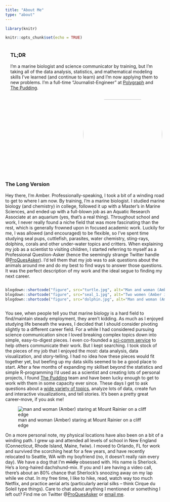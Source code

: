 ```yaml
---
title: "About Me"
type: "about"
---
```


```r
library(knitr)
```

```r
knitr::opts_chunk$set(echo = TRUE)
```

<style>
.tldr{display: flex; flex-direction: row-reverse; flex-wrap: wrap}
.imageCont{display: flex; flex-direction: row; flex-wrap: wrap; max-width: 100%; align-items: center; justify-content: center}
.imageCont img {max-width: 175px; height: 100%; object-fit: cover}
.imageCont figure{margin: 0 5px; height: 175px}
.headerImg{margin: 0 0.5rem; display: flex; justify-content: center; overflow: hidden; border-radius: 50%; width: 250px; height: 250px; border: 4px solid var(--content); box-shadow: var(--mainShadow)}
.tldr-text{flex: 45%; margin: 0 1rem}
.headerImg img{width: 250px; margin: 0 auto; height: 250px; object-fit: cover; mix-blend-mode: normal}
</style>

<div class='tldr'>
<div class='tldr-text'>
### TL;DR
I'm a marine biologist and science communicator by training, but I'm taking all of the data analysis, statistics, and mathematical modeling skills I've learned (and continue to learn) and I'm now applying them to new problems. I'm a full-time "Journalist-Engineer" at [Polygraph](http://polygraph.cool/) and [The Pudding](https://pudding.cool/). 
</div>
<div class='headerImg'>
![](IMG_0832_FINAL.jpeg)
</div>
</div>
 

### The Long Version
Hey there, I’m Amber. Professionally-speaking, I took a bit of a winding road to get to where I am now. By training, I’m a marine biologist. I studied marine biology (and chemistry) in college, followed it up with a Master’s in Marine Sciences, and ended up with a full-blown job as an Aquatic Research Associate at an aquarium (yes, that’s a real thing). Throughout school and work, I never really found a niche field that was more fascinating than the rest, which is generally frowned upon in focused academic work.  Luckily for me, I was allowed (and encouraged) to be flexible, so I’ve spent time studying seal pups, cuttlefish, parasites, water chemistry, sting-rays, dolphins, corals and other under-water topics and critters.  When explaining my job as a scientist to visiting children, I started referring to myself as a Professional Question-Asker (hence the seemingly strange Twitter handle @[ProQuesAsker](www.twitter.com/proquesasker)). I’d tell them that my job was to ask questions about the animals around me and do my best to find ways to answer those questions. It was the perfect description of my work and the ideal segue to finding my next career.

<div class='imageCont'>
```r
blogdown::shortcode("figure", src="turtle.jpg", alt="Man and woman (Amber) lift large loggerhead sea turtle for transport to rehabilitation")
blogdown::shortcode("figure", src="seal_1.jpg", alt="Two women (Amber included) apply a dive monitor to an adult harbor seal")
blogdown::shortcode("figure", src="dolphin.jpg", alt="Man and woman (Amber) look at two dolphins through aquarium glass.")
```
</div>

You see, when people tell you that marine biology is a hard field to find/maintain steady employment, they aren’t kidding. As much as I enjoyed studying life beneath the waves, I decided that I should consider pivoting slightly to a different career field. For a while I had considered pursuing science communication since I loved breaking complex topics down into simple, easy-to-digest pieces. I even co-founded a [sci-comm service](www.unbox.science) to help others communicate their work.  But I kept searching. I took stock of the pieces of my job that I enjoyed the most: data analysis, data visualization, and story-telling. I had no idea how these pieces would fit together yet, but beefing up my data skills seemed to be a good place to start. After a few months of expanding my skillset beyond the statistics and simple R-programming I’d used as a scientist and creating lots of personal projects, I found [The Pudding](www.pudding.cool) team and have been lucky enough to get to work with them in some capacity ever since. These days I get to ask questions about a [wide variety of topics](www.proquestionasker.github.io/work), analyze lots of data, create fun and interactive visualizations, and tell stories.  It’s been a pretty great career-move, if you ask me!

![man and woman (Amber) staring at Mount Rainier on a cliff edge](IMG_5163.jpg)

On a more personal note, my physical locations have also been on a bit of a winding path. I grew up and attended all levels of school in New England (Connecticut, Rhode Island, Maine, fwiw).  I moved to Orlando, FL for work and survived the scorching heat for a few years, and have recently relocated to Seattle, WA with my boyfriend (no, it doesn’t really rain every day). We have a dog that I’m ~~mildly~~ obsessed with. His name is Sherlock. He’s a long-haired dachshund-mix. If you and I are having a video call, there’s about an 80% chance that Sherlock’s snoozing away on my lap while we chat. In my free time, I like to hike, read, watch way too much Netflix, and practice aerial arts (particularly aerial silks -- think Cirque du Soleil type things). Care to chat about anything I mentioned or something I left out? Find me on Twitter @[ProQuesAsker](www.twitter.com/proquesasker) or [email me](www.proquestionasker.github.io/contact).
